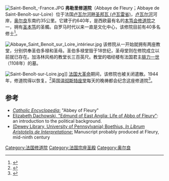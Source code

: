 [[Image:Saint-Benoît_-France.JPG|thumb]]
'''弗勒里修道院'''（Abbaye de Fleury；Abbaye de Saint-Benoît-sur-Loire）位于法国[[卢瓦尔河畔圣邦瓦_(卢瓦雷省)|卢瓦尔河畔圣邦瓦 (卢瓦雷省)]]，[[卢瓦尔河|卢瓦尔河]]河岸，[[奥尔良|奥尔良]]东南约35公里。它建于约640年，是西欧最有名的[[本笃会|本笃会]][[修道院|修道院]]之一，拥有[[圣本笃|圣本笃]]的圣髑。自罗马时代以来一直是文化中心，该修院目前有40多名修士<ref>{{cite web |url=http://www.abbaye-fleury.com/index2.htm |title=存档副本 |accessdate=2010-06-19 |deadurl=yes |archiveurl=https://web.archive.org/web/20100816070746/http://www.abbaye-fleury.com/index2.htm |archivedate=2010-08-16 }}</ref>。

[[Image:Abbaye_Saint_Benoit_sur_Loire_intérieur.jpg|thumb]]
该修院从一开始就拥有两座教堂，分别供奉圣伯多禄和圣母。圣伯多禄堂毁于18世纪，圣母堂则在修院成立以前就已存在。加洛林风格的教堂长三百英尺。教堂的唱经楼有法国君主[[腓力一世_(法兰西)|腓力一世]]（1108年）的墓。

[[Image:Saint-Benoît-sur-Loire.jpg|thumb]]]]
[[法国大革命|法国大革命]]期间，该修院也被关闭遣散。1944年，修道院得以恢复。<ref>{{Cite web |url=http://www.subiacocongregation.com/photos/fleury.html |title=存档副本 |access-date=2016-05-23 |archive-date=2011-07-16 |archive-url=https://web.archive.org/web/20110716160649/http://www.subiacocongregation.com/photos/fleury.html }}</ref>英国[[温彻斯特座堂|温彻斯特座堂]]每天的晚祷都会纪念这座修道院<ref>{{Cite web |url=http://www.winchester-cathedral.org.uk/faith-worship/christian-links |title=存档副本 |access-date=2016-05-23 |archive-date=2014-11-25 |archive-url=https://web.archive.org/web/20141125132256/http://www.winchester-cathedral.org.uk/faith-worship/christian-links/ }}</ref>。

==参考==
{{reflist}}
*[http://www.newadvent.org/cathen/06102c.htm ''Catholic Encyclopedia'':] {{Wayback|url=http://www.newadvent.org/cathen/06102c.htm |date=20220418162557 }} "Abbey of Fleury"
*[https://web.archive.org/web/20060412020044/http://www.wmich.edu/medieval/research/rawl/edmund/abbo.html  Elizabeth Dachowski, "Edmund of East Anglia: Life of Abbo of Fleury"]: an introduction to the political background.
*[http://dewey.library.upenn.edu/sceti/ljs/PageLevel/view.cfm?option=view&ManID=ljs101 (Dewey Library, University of Pennsylvania) Boethius, ''In Librum Aristotelis de Interpretatione'':] {{Wayback|url=http://dewey.library.upenn.edu/sceti/ljs/PageLevel/view.cfm?option=view&ManID=ljs101 |date=20020619100840 }} Manuscript probably produced at Fleury, mid-ninth century

{{coord|47|48|35.27|N|2|18|19.87|E|type:landmark_region:FR_source:dewiki|display=title}}
[[Category:法国修道院|Category:法国修道院]]
[[Category:法国宗座圣殿|Category:法国宗座圣殿]]
[[Category:奥尔良|Category:奥尔良]]